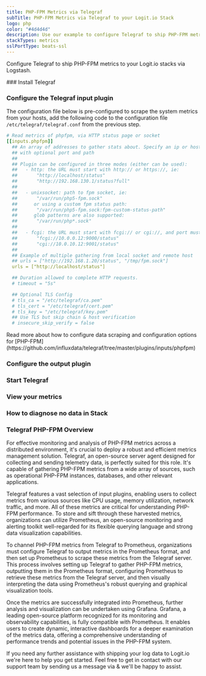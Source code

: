 ```yaml
---
title: PHP-FPM Metrics via Telegraf
subTitle: PHP-FPM Metrics via Telegraf to your Logit.io Stack
logo: php
color: "#4d4d4d"
description: Use our example to configure Telegraf to ship PHP-FPM metrics to your Logit.io stacks. Configure Telegraf to send PHP-FPM metrics to Logstash or Elastic.
stackTypes: metrics
sslPortType: beats-ssl
---
```


Configure Telegraf to ship PHP-FPM metrics to your Logit.io stacks via Logstash.

<Steps>
  ### Install Telegraf

  <InstallTelegraf />

  ### Configure the Telegraf input plugin

  The configuration file below is pre-configured to scrape the system metrics from your hosts, add the following code to the configuration file `/etc/telegraf/telegraf.conf` from the previous step.

  ```yaml copy
  # Read metrics of phpfpm, via HTTP status page or socket
  [[inputs.phpfpm]]
    ## An array of addresses to gather stats about. Specify an ip or hostname
    ## with optional port and path
    ##
    ## Plugin can be configured in three modes (either can be used):
    ##   - http: the URL must start with http:// or https://, ie:
    ##       "http://localhost/status"
    ##       "http://192.168.130.1/status?full"
    ##
    ##   - unixsocket: path to fpm socket, ie:
    ##       "/var/run/php5-fpm.sock"
    ##      or using a custom fpm status path:
    ##       "/var/run/php5-fpm.sock:fpm-custom-status-path"
    ##      glob patterns are also supported:
    ##       "/var/run/php*.sock"
    ##
    ##   - fcgi: the URL must start with fcgi:// or cgi://, and port must be present, ie:
    ##       "fcgi://10.0.0.12:9000/status"
    ##       "cgi://10.0.10.12:9001/status"
    ##
    ## Example of multiple gathering from local socket and remote host
    ## urls = ["http://192.168.1.20/status", "/tmp/fpm.sock"]
    urls = ["http://localhost/status"]

    ## Duration allowed to complete HTTP requests.
    # timeout = "5s"

    ## Optional TLS Config
    # tls_ca = "/etc/telegraf/ca.pem"
    # tls_cert = "/etc/telegraf/cert.pem"
    # tls_key = "/etc/telegraf/key.pem"
    ## Use TLS but skip chain & host verification
    # insecure_skip_verify = false
  ```
  <Callout type="info">
    Read more about how to configure data scraping and configuration options for [PHP-FPM](https://github.com/influxdata/telegraf/tree/master/plugins/inputs/phpfpm)
  </Callout>

  ### Configure the output plugin

  <TelegrafOutputPlugin />

  ### Start Telegraf

  <StartTelegraf />

  ### View your metrics
  <LaunchStack source="PHP_FPM_Metrics_via_Telegraf" utmMedium="metrics" utmCampaign="telegraf-PHP-FPM-metrics" />

  ### How to diagnose no data in Stack

  <DiagnoseNoData />

</Steps>

### Telegraf PHP-FPM Overview

For effective monitoring and analysis of PHP-FPM metrics across a distributed environment, it's crucial to deploy 
a robust and efficient metrics management solution. Telegraf, an open-source server agent designed for collecting 
and sending telemetry data, is perfectly suited for this role. It's capable of gathering PHP-FPM metrics from a 
wide array of sources, such as operational PHP-FPM instances, databases, and other relevant applications.

Telegraf features a vast selection of input plugins, enabling users to collect metrics from various sources like 
CPU usage, memory utilization, network traffic, and more. All of these metrics are critical for understanding 
PHP-FPM performance. To store and sift through these harvested metrics, organizations can utilize Prometheus, 
an open-source monitoring and alerting toolkit well-regarded for its flexible querying language and 
strong data visualization capabilities.

To channel PHP-FPM metrics from Telegraf to Prometheus, organizations must configure Telegraf to output metrics 
in the Prometheus format, and then set up Prometheus to scrape these metrics from the Telegraf server. 
This process involves setting up Telegraf to gather PHP-FPM metrics, outputting them in the Prometheus 
format, configuring Prometheus to retrieve these metrics from the Telegraf server, and then visually 
interpreting the data using Prometheus's robust querying and graphical visualization tools.

Once the metrics are successfully integrated into Prometheus, further analysis and visualization can be 
undertaken using Grafana. Grafana, a leading open-source platform recognized for its monitoring and 
observability capabilities, is fully compatible with Prometheus. It enables users to create dynamic, 
interactive dashboards for a deeper examination of the metrics data, offering a comprehensive 
understanding of performance trends and potential issues in the PHP-FPM system.

If you need any further assistance with shipping your log data to Logit.io we're here to help you get started. 
Feel free to get in contact with our support team by sending us a message via <IntercomButton text="live chat" /> 
& we'll be happy to assist.